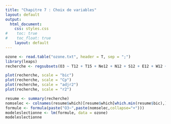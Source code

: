 ```yaml
---
title: "Chapitre 7 : Choix de variables"
layout: default
output: 
  html_document:
    css: styles.css
#    toc: true
#    toc_float: true
    layout: default
---
```


```r
ozone <- read.table("ozone.txt", header = T, sep = ";")
library(leaps)
recherche <- regsubsets(O3 ~ T12 + T15 + Ne12 + N12 + S12 + E12 + W12 + Vx + O3v, int = T,nbest = 1, nvmax = 10, method = "exhaustive", data = ozone)
```

```r
plot(recherche, scale = "bic")
plot(recherche, scale = "Cp")
plot(recherche, scale = "adjr2")
plot(recherche, scale = "r2")
```

```r
resume <- summary(recherche)
nomselec <- colnames(resume$which)[resume$which[which.min(resume$bic),]][-1]
formule <- formula(paste("O3~",paste(nomselec,collapse="+")))
modeleslectionne <- lm(formule, data = ozone)
modeleslectionne
```



